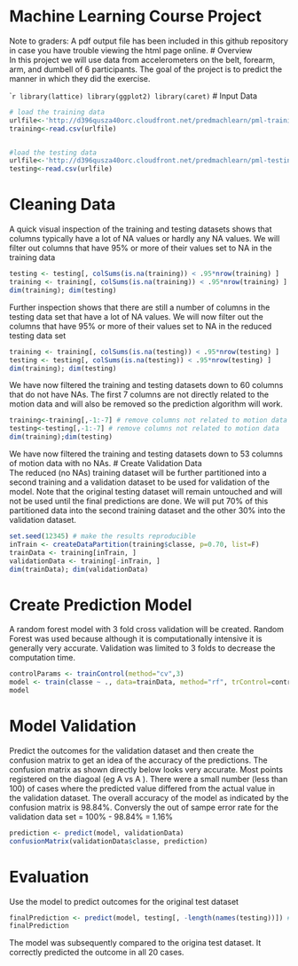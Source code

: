 Machine Learning Course Project
========================================================
Note to graders: A pdf output file has been included in this github repository in case you have trouble viewing the html page online.
# Overview  
In this project we will use data from accelerometers on the belt, forearm, arm, and dumbell of 6 participants.
The goal of the project is to predict the manner in which they did the exercise.  

````r
library(lattice)
library(ggplot2)
library(caret)
```
# Input Data
```r
# load the training data
urlfile<-'http://d396qusza40orc.cloudfront.net/predmachlearn/pml-training.csv'
training<-read.csv(urlfile)


#load the testing data
urlfile<-'http://d396qusza40orc.cloudfront.net/predmachlearn/pml-testing.csv'
testing<-read.csv(urlfile)
```
 
# Cleaning Data
A quick visual inspection of the training and testing datasets shows that columns typically have a lot of NA values or hardly any NA values.  We will filter out columns that have 95%  or more of their values set to NA in the training data
```r
testing <- testing[, colSums(is.na(training)) < .95*nrow(training) ]
training <- training[, colSums(is.na(training)) < .95*nrow(training) ] 
dim(training); dim(testing)
```
Further inspection shows that there are still a number of columns in the testing data set that have a lot of NA values.
We will now filter out the columns that have 95% or more of their values set to NA in the reduced testing data set
```r
training <- training[, colSums(is.na(testing)) < .95*nrow(testing) ] 
testing <- testing[, colSums(is.na(testing)) < .95*nrow(testing) ]
dim(training); dim(testing)
```
We have now filtered the training and testing datasets down to 60 columns that do not have NAs.  The first 7
columns are not directly related to the motion data and will also be removed so the prediction algorithm will work. 
```r
training<-training[,-1:-7] # remove columns not related to motion data
testing<-testing[,-1:-7] # remove columns not related to motion data
dim(training);dim(testing)
```
We have now filtered the training and testing datasets down to 53 columns of motion data with no NAs.
# Create Validation Data  
The reduced (no NAs) training dataset will be further partitioned into a second training and a validation dataset to be used for validation of
the model.  Note that the original testing dataset will remain untouched and will not be used until the final predictions 
are done. We will put 70% of this partitioned data into the second training dataset and the other 30% into the validation dataset.
```r
set.seed(12345) # make the results reproducible
inTrain <- createDataPartition(training$classe, p=0.70, list=F)
trainData <- training[inTrain, ]
validationData <- training[-inTrain, ]
dim(trainData); dim(validationData)
```
# Create Prediction Model 
A random forest model with 3 fold cross validation will be created.  Random Forest was used because although it is 
computationally intensive it is generally very accurate.  Validation was limited to 3 folds to decrease the computation 
time.
```r
controlParams <- trainControl(method="cv",3)
model <- train(classe ~ ., data=trainData, method="rf", trControl=controlParams) 
model
```
# Model Validation  
Predict the outcomes for the validation dataset and then create the confusion matrix to get an idea of the accuracy of 
the predictions.  The confusion matrix as shown directly below looks very accurate.  Most points registered on the 
diagoal (eg A vs A ).  There were a small number (less than 100) of cases where the predicted value differed from the 
actual value in the validation dataset.  The overall accuracy of the model as indicated by the confusion matrix is 98.84%.  Conversly the out of sampe error rate for the validation data set = 100% - 98.84% = 1.16%
```r
prediction <- predict(model, validationData)
confusionMatrix(validationData$classe, prediction)
```

# Evaluation  
Use the model to predict outcomes for the original test dataset
```r
finalPrediction <- predict(model, testing[, -length(names(testing))]) #remove the problem_id field from the prediction
finalPrediction
```
The model was subsequently compared to the origina test dataset.  It correctly predicted the outcome in all 20 cases.
